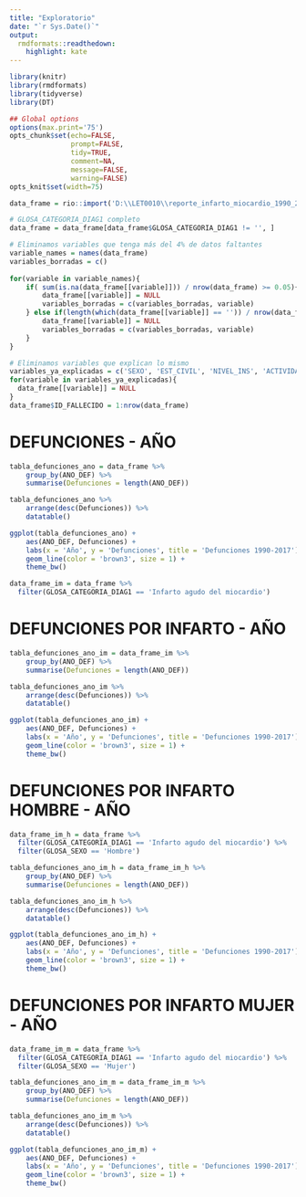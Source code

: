 ```yaml
---
title: "Exploratorio"
date: "`r Sys.Date()`"
output:
  rmdformats::readthedown:
    highlight: kate
---
```


```r
library(knitr)
library(rmdformats)
library(tidyverse)
library(DT)

## Global options
options(max.print='75')
opts_chunk$set(echo=FALSE,
               prompt=FALSE,
               tidy=TRUE,
               comment=NA,
               message=FALSE,
               warning=FALSE)
opts_knit$set(width=75)
```

```r
data_frame = rio::import('D:\\LET0010\\reporte_infarto_miocardio_1990_2017\\data_frame\\DEF_1990-2017.csv')
```

```r
# GLOSA_CATEGORIA_DIAG1 completo
data_frame = data_frame[data_frame$GLOSA_CATEGORIA_DIAG1 != '', ]

# Eliminamos variables que tenga más del 4% de datos faltantes
variable_names = names(data_frame)
variables_borradas = c()    
    
for(variable in variable_names){
    if( sum(is.na(data_frame[[variable]])) / nrow(data_frame) >= 0.05){
        data_frame[[variable]] = NULL
        variables_borradas = c(variables_borradas, variable)
    } else if(length(which(data_frame[[variable]] == '')) / nrow(data_frame) >= 0.05){
        data_frame[[variable]] = NULL
        variables_borradas = c(variables_borradas, variable)
    }
}

# Eliminamos variables que explican lo mismo
variables_ya_explicadas = c('SEXO', 'EST_CIVIL', 'NIVEL_INS', 'ACTIVIDAD', 'OCUPACION', 'CATEGORIA', 'LOCAL_DEF', 'REG_RES', 'SERV_RES', 'COMUNA', 'DIAG1', 'CODIGO_CATEGORIA_DIAG1', 'CODIGO_GRUPO_DIAG1', 'CAPITULO_DIAG1', 'AT_MEDICA', 'CAL_MEDICO')
for(variable in variables_ya_explicadas){
  data_frame[[variable]] = NULL
}
data_frame$ID_FALLECIDO = 1:nrow(data_frame)
```

# DEFUNCIONES - AÑO

```r
tabla_defunciones_ano = data_frame %>%
    group_by(ANO_DEF) %>%
    summarise(Defunciones = length(ANO_DEF))
```

```r
tabla_defunciones_ano %>%
    arrange(desc(Defunciones)) %>%
    datatable()
```

```r
ggplot(tabla_defunciones_ano) +
    aes(ANO_DEF, Defunciones) +
    labs(x = 'Año', y = 'Defunciones', title = 'Defunciones 1990-2017') +
    geom_line(color = 'brown3', size = 1) +
    theme_bw()
```

```r
data_frame_im = data_frame %>%
  filter(GLOSA_CATEGORIA_DIAG1 == 'Infarto agudo del miocardio') 
```

# DEFUNCIONES POR INFARTO - AÑO

```r
tabla_defunciones_ano_im = data_frame_im %>%
    group_by(ANO_DEF) %>%
    summarise(Defunciones = length(ANO_DEF))
```

```r
tabla_defunciones_ano_im %>%
    arrange(desc(Defunciones)) %>%
    datatable()
```

```r
ggplot(tabla_defunciones_ano_im) +
    aes(ANO_DEF, Defunciones) +
    labs(x = 'Año', y = 'Defunciones', title = 'Defunciones 1990-2017') +
    geom_line(color = 'brown3', size = 1) +
    theme_bw()
```

# DEFUNCIONES POR INFARTO HOMBRE - AÑO

```r
data_frame_im_h = data_frame %>%
  filter(GLOSA_CATEGORIA_DIAG1 == 'Infarto agudo del miocardio') %>%
  filter(GLOSA_SEXO == 'Hombre')
```

```r
tabla_defunciones_ano_im_h = data_frame_im_h %>%
    group_by(ANO_DEF) %>%
    summarise(Defunciones = length(ANO_DEF))
```

```r
tabla_defunciones_ano_im_h %>%
    arrange(desc(Defunciones)) %>%
    datatable()
```

```r
ggplot(tabla_defunciones_ano_im_h) +
    aes(ANO_DEF, Defunciones) +
    labs(x = 'Año', y = 'Defunciones', title = 'Defunciones 1990-2017') +
    geom_line(color = 'brown3', size = 1) +
    theme_bw()
```

# DEFUNCIONES POR INFARTO MUJER - AÑO

```r
data_frame_im_m = data_frame %>%
  filter(GLOSA_CATEGORIA_DIAG1 == 'Infarto agudo del miocardio') %>%
  filter(GLOSA_SEXO == 'Mujer')
```

```r
tabla_defunciones_ano_im_m = data_frame_im_m %>%
    group_by(ANO_DEF) %>%
    summarise(Defunciones = length(ANO_DEF))
```

```r
tabla_defunciones_ano_im_m %>%
    arrange(desc(Defunciones)) %>%
    datatable()
```

```r
ggplot(tabla_defunciones_ano_im_m) +
    aes(ANO_DEF, Defunciones) +
    labs(x = 'Año', y = 'Defunciones', title = 'Defunciones 1990-2017') +
    geom_line(color = 'brown3', size = 1) +
    theme_bw()
```
